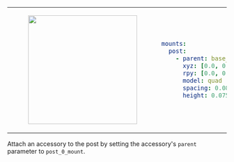 <table>
<tr>
<td>
<center>
<figure>
    <img src={require("./img/post_quad.png").default} width="250" />
</figure>
</center>
</td>
<td>

```yaml
mounts:
  post:
    - parent: base_link
      xyz: [0.0, 0.0, 0.0]
      rpy: [0.0, 0.0, 0.0]
      model: quad
      spacing: 0.08 # distance between posts
      height: 0.075 # height of post
```

</td>
</tr>
</table>

Attach an accessory to the post by setting the accessory's `parent` parameter to `post_0_mount`.

